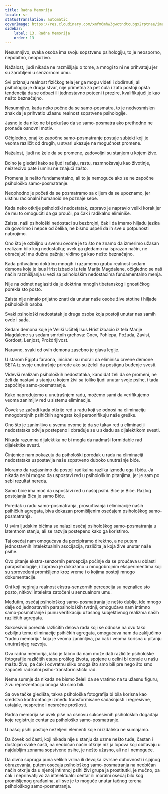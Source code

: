 ```yaml
---
title: Radna Memorija
locale: sr
statusTranslation: automatic
coverImage: https://res.cloudinary.com/xmfm6mhw3gwctndtcubgx2rptnae/image/upload/v1741354419/small_cover_la_gran_rebelion_28716e29d2.webp
sidebar:
    label: 13. Radna Memorija
    order: 13
---
```

Nesumnjivo, svaka osoba ima svoju sopstvenu psihologiju, to je neosporno, nepobitno, neopozivo.

Nažalost, ljudi nikada ne razmišljaju o tome, a mnogi to ni ne prihvataju jer su zarobljeni u senzornom umu.

Svi priznaju realnost fizičkog tela jer ga mogu videti i dodirnuti, ali psihologija je druga stvar, nije primetna za pet čula i zato postoji opšta tendencija da se odbaci ili jednostavno potceni i prezire, kvalifikujući je kao nešto beznačajno.

Nesumnjivo, kada neko počne da se samo-posmatra, to je nedvosmislen znak da je prihvatio užasnu realnost sopstvene psihologije.

Jasno je da niko ne bi pokušao da se samo-posmatra ako prethodno ne pronađe osnovni motiv.

Očigledno, onaj ko započne samo-posmatranje postaje subjekt koji je veoma različit od drugih, u stvari ukazuje na mogućnost promene.

Nažalost, ljudi ne žele da se promene, zadovoljni su stanjem u kojem žive.

Bolno je gledati kako se ljudi rađaju, rastu, razmnožavaju kao životinje, neizrecivo pate i umiru ne znajući zašto.

Promena je nešto fundamentalno, ali to je nemoguće ako se ne započne psihološko samo-posmatranje.

Neophodno je početi da se posmatramo sa ciljem da se upoznamo, jer uistinu racionalni humanoid ne poznaje sebe.

Kada neko otkrije psihološki nedostatak, zapravo je napravio veliki korak jer će mu to omogućiti da ga prouči, pa čak i radikalno eliminiše.

Zaista, naši psihološki nedostaci su bezbrojni, čak i da imamo hiljadu jezika da govorimo i nepce od čelika, ne bismo uspeli da ih sve u potpunosti nabrojimo.

Ono što je ozbiljno u svemu ovome je to što ne znamo da izmerimo užasan realizam bilo kog nedostatka; uvek ga gledamo na isprazan način, ne obraćajući mu dužnu pažnju; vidimo ga kao nešto beznačajno.

Kada prihvatimo doktrinu mnogih i razumemo grubu realnost sedam demona koje je Isus Hrist izbacio iz tela Marije Magdalene, očigledno se naš način razmišljanja u vezi sa psihološkim nedostacima fundamentalno menja.

Nije na odmet naglasiti da je doktrina mnogih tibetanskog i gnostičkog porekla sto posto.

Zaista nije nimalo prijatno znati da unutar naše osobe žive stotine i hiljade psiholoških osoba.

Svaki psihološki nedostatak je druga osoba koja postoji unutar nas samih ovde i sada.

Sedam demona koje je Veliki Učitelj Isus Hrist izbacio iz tela Marije Magdalene su sedam smrtnih grehova: Gnev, Pohlepa, Požuda, Zavist, Gordost, Lenjost, Proždrljivost.

Naravno, svaki od ovih demona zasebno je glava legije.

U starom Egiptu faraona, inicirani su morali da eliminišu crvene demone SETA iz svoje unutrašnje prirode ako su želeli da postignu buđenje svesti.

Videvši realizam psiholoških nedostataka, kandidat želi da se promeni, ne želi da nastavi u stanju u kojem živi sa toliko ljudi unutar svoje psihe, i tada započinje samo-posmatranje.

Kako napredujemo u unutrašnjem radu, možemo sami da verifikujemo veoma zanimljiv red u sistemu eliminacije.

Čovek se začudi kada otkrije red u radu koji se odnosi na eliminaciju mnogobrojnih psihičkih agregata koji personifikuju naše greške.

Ono što je zanimljivo u svemu ovome je da se takav red u eliminaciji nedostataka odvija postepeno i obrađuje se u skladu sa dijalektikom svesti.

Nikada razumna dijalektika ne bi mogla da nadmaši formidable rad dijalektike svesti.

Činjenice nam pokazuju da psihološki poredak u radu na eliminaciji nedostataka uspostavlja naše sopstveno duboko unutrašnje biće.

Moramo da razjasnimo da postoji radikalna razlika između ega i bića. Ja nikada ne bi mogao da uspostavi red u psihološkim pitanjima, jer je sam po sebi rezultat nereda.

Samo biće ima moć da uspostavi red u našoj psihi. Biće je Biće. Razlog postojanja Bića je samo Biće.

Poredak u radu samo-posmatranja, prosuđivanja i eliminacije naših psihičkih agregata, biva dokazan promišljenim osećajem psihološkog samo-posmatranja.

U svim ljudskim bićima se nalazi osećaj psihološkog samo-posmatranja u latentnom stanju, ali se razvija postepeno kako ga koristimo.

Taj osećaj nam omogućava da percipiramo direktno, a ne putem jednostavnih intelektualnih asocijacija, različita ja koja žive unutar naše psihe.

Ovo pitanje ekstra-senzornih percepcija počinje da se proučava u oblasti parapsihologije, i zapravo je dokazano u mnogobrojnim eksperimentima koji su sprovedeni promišljeno kroz vreme i o kojima postoji mnogo dokumentacije.

Oni koji negiraju realnost ekstra-senzornih percepcija su neznalice sto posto, nitkovi intelekta zatočeni u senzualnom umu.

Međutim, osećaj psihološkog samo-posmatranja je nešto dublje, ide mnogo dalje od jednostavnih parapsiholoških tvrdnji, omogućava nam intimno samo-posmatranje i punu verifikaciju užasnog subjektivnog realizma naših različitih agregata.

Sukcesivni poredak različitih delova rada koji se odnose na ovu tako ozbiljnu temu eliminacije psihičkih agregata, omogućava nam da zaključimo "radnu memoriju" koja je veoma zanimljiva, pa čak i veoma korisna u pitanju unutrašnjeg razvoja.

Ova radna memorija, iako je tačno da nam može dati različite psihološke fotografije različitih etapa prošlog života, spojene u celini bi donele u našu maštu živu, pa čak i odvratnu sliku onoga što smo bili pre nego što smo započeli radikalni psiho-transformistički rad.

Nema sumnje da nikada ne bismo želeli da se vratimo na tu užasnu figuru, živu reprezentaciju onoga što smo bili.

Sa ove tačke gledišta, takva psihološka fotografija bi bila korisna kao sredstvo konfrontacije između transformisane sadašnjosti i regresivne, ustajale, nespretne i nesrećne prošlosti.

Radna memorija se uvek piše na osnovu sukcesivnih psiholoških događaja koje registruje centar za psihološko samo-posmatranje.

U našoj psihi postoje neželjeni elementi koje ni izdaleka ne sumnjamo.

Da čovek od časti, koji nikada nije u stanju da uzme nešto tuđe, častan i dostojan svake časti, na neobičan način otkrije niz ja lopova koji obitavaju u najdubljim zonama sopstvene psihe, je nešto užasno, ali ne i nemoguće.

Da divna supruga puna velikih vrlina ili devojka izvrsne duhovnosti i sjajnog obrazovanja, putem osećaja psihološkog samo-posmatranja na neobičan način otkrije da u njenoj intimnoj psihi živi grupa ja prostitutki, je mučno, pa čak i neprihvatljivo za intelektualni centar ili moralni osećaj bilo kog promišljenog građanina, ali sve je to moguće unutar tačnog terena psihološkog samo-posmatranja.

